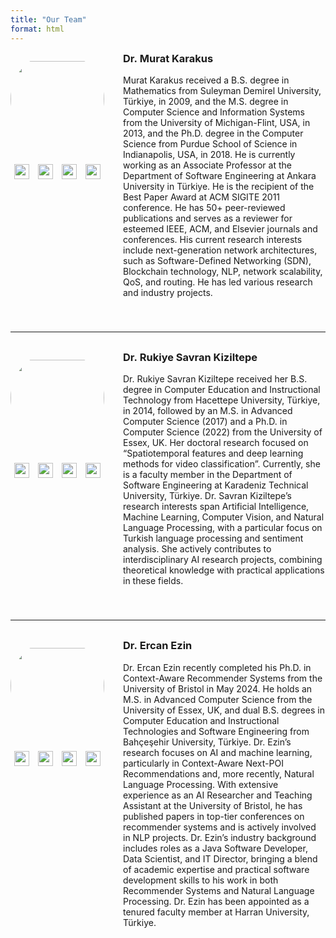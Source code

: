 ```yaml
---
title: "Our Team"
format: html
---
```


```{=html}
<style>
.team-member {
  display: flex;
  margin-bottom: 40px;
  align-items: flex-start;
}
.profile-section {
  width: 150px;
  margin-right: 30px;
  flex-shrink: 0;
  display: flex;
  flex-direction: column;
  align-items: center;
}
.profile-image {
  width: 150px;
  height: 150px;
  margin-bottom: 15px;
  overflow: hidden;
  border-radius: 50%;
}
.profile-image img {
  width: 100%;
  height: 100%;
  object-fit: cover;
}
.member-info {
  flex-grow: 1;
}
.social-icons {
  display: flex;
  justify-content: center;
  width: 100%;
}
.social-icon {
  width: 24px;
  height: 24px;
  margin: 0 5px;
}
h3 {
  margin-top: 0;
}
hr {
  margin: 30px 0;
}
</style>
```

:::: {.team-member}
::: {.profile-section}
::: {.profile-image}
![](/img/murat.png)
:::
::: {.social-icons}
[![](/img/email.png){.social-icon}](mailto:mrtkarakus@ankara.edu.tr)
[![](/img/google_scholar.png){.social-icon}](https://scholar.google.com/citations?user=fGkZEUsAAAAJ&hl=en)
[![](/img/linkedin.png){.social-icon}](https://www.linkedin.com/in/drmuratkarakus/)
[![](/img/uni.png){.social-icon}](https://avesis.ankara.edu.tr/mrtkarakus)
:::
:::
::: {.member-info}
### Dr. Murat Karakus

Murat Karakus received a B.S. degree in Mathematics from Suleyman Demirel University, Türkiye, in 2009, and the M.S. degree in Computer Science and Information Systems from the University of Michigan-Flint, USA, in 2013, and the Ph.D. degree in the Computer Science from Purdue School of Science in Indianapolis, USA, in 2018. He is currently working as an Associate Professor at the Department of Software Engineering at Ankara University in Türkiye. He is the recipient of the Best Paper Award at ACM SIGITE 2011 conference. He has 50+ peer-reviewed publications and serves as a reviewer for esteemed IEEE, ACM, and Elsevier journals and conferences. His current research interests include next-generation network architectures, such as Software-Defined Networking (SDN), Blockchain technology, NLP, network scalability, QoS, and routing. He has led various research and industry projects.
:::
::::

<hr>

:::: {.team-member}
::: {.profile-section}
::: {.profile-image}
![](/img/rukiye.png)
:::
::: {.social-icons}
[![](/img/email.png){.social-icon}](mailto:rukiye.savrankiziltepe@ktu.edu.tr)
[![](/img/google_scholar.png){.social-icon}](https://scholar.google.com/citations?user=IdicMRsAAAAJ&hl=en)
[![](/img/linkedin.png){.social-icon}](https://scholar.google.com.tr/citations?user=IdicMRsAAAAJ)
[![](/img/uni.png){.social-icon}](https://avesis.ktu.edu.tr/rukiye.savrankiziltepe)
:::
:::
::: {.member-info}
### Dr. Rukiye Savran Kiziltepe

Dr. Rukiye Savran Kiziltepe received her B.S. degree in Computer Education and Instructional Technology from Hacettepe University, Türkiye, in 2014, followed by an M.S. in Advanced Computer Science (2017) and a Ph.D. in Computer Science (2022) from the University of Essex, UK. Her doctoral research focused on "Spatiotemporal features and deep learning methods for video classification". Currently, she is a faculty member in the Department of Software Engineering at Karadeniz Technical University, Türkiye. Dr. Savran Kiziltepe's research interests span Artificial Intelligence, Machine Learning, Computer Vision, and Natural Language Processing, with a particular focus on Turkish language processing and sentiment analysis. She actively contributes to interdisciplinary AI research projects, combining theoretical knowledge with practical applications in these fields.

:::
::::

<hr>

:::: {.team-member}
::: {.profile-section}
::: {.profile-image}
![](/img/ercan.jpg)
:::
::: {.social-icons}
[![](/img/email.png){.social-icon}](mailto:dr.ercan.ezin@gmail.com)
[![](/img/google_scholar.png){.social-icon}](https://scholar.google.com/citations?user=jhIZYCwAAAAJ&hl=en)
[![](/img/linkedin.png){.social-icon}](https://www.linkedin.com/in/ercanezin)
[![](/img/web.png){.social-icon}](https://www.ercanezin.com)
:::
:::
::: {.member-info}
### Dr. Ercan Ezin

Dr. Ercan Ezin recently completed his Ph.D. in Context-Aware Recommender Systems from the University of Bristol in May 2024. He holds an M.S. in Advanced Computer Science from the University of Essex, UK, and dual B.S. degrees in Computer Education and Instructional Technologies and Software Engineering from Bahçeşehir University, Türkiye. Dr. Ezin's research focuses on AI and machine learning, particularly in Context-Aware Next-POI Recommendations and, more recently, Natural Language Processing. With extensive experience as an AI Researcher and Teaching Assistant at the University of Bristol, he has published papers in top-tier conferences on recommender systems and is actively involved in NLP projects. Dr. Ezin's industry background includes roles as a Java Software Developer, Data Scientist, and IT Director, bringing a blend of academic expertise and practical software development skills to his work in both Recommender Systems and Natural Language Processing. Dr. Ezin has been appointed as a tenured faculty member at Harran University, Türkiye.
:::
::::